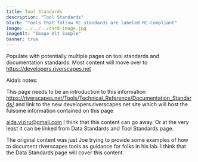 ```yaml
---
title: Tool Standards
description: "Tool Standards"
blurb: "Tools that follow RC standards are labeled RC-Compliant"
image: ../../../card-image.jpg
imageAlt: "Image Alt Sample"
banner: true
---
```


Populate with potentially multiple pages on tool standards and documentation standards. Most content will move over to https://developers.riverscapes.net


Aida’s notes:

This page needs to be an introduction to this information https://riverscapes.net/Tools/Technical_Reference/Documentation_Standards/ and link to the new developers.riverscapes.net site which will host the fulsome information contained on this page

aida.viziru@gmail.com I think that this content can go away. Or at the very least it can be linked from Data Standards and Tool Standards page.

The original content was just Joe trying to provide some examples of how to document riverscapes tools as guidance for folks in his lab. I think that the Data Standards page will cover this content.
